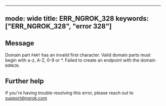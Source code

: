 
---
mode: wide
title: ERR_NGROK_328
keywords: ["ERR_NGROK_328", "error 328"]
---

## Message
Domain part `PART` has an invalid first character. Valid domain parts must begin with a-z, A-Z, 0-9 or *. Failed to create an endpoint with the domain `DOMAIN`.




## Further help
If you're having trouble resolving this error, please reach out to [support@ngrok.com](mailto:support@ngrok.com?subject=Help%20with%20ERR_NGROK_328)

